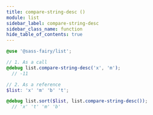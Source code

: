 ```yaml
---
title: compare-string-desc ()
module: list
sidebar_label: compare-string-desc
sidebar_class_name: function
hide_table_of_contents: true
---
```


<DocPage spec={Spec}><CompareLogicCallout /></DocPage>

```scss
@use '@sass-fairy/list';

// 1. As a call
@debug list.compare-string-desc('x', 'm');
  // -11

// 2. As a reference
$list: 'x' 'm' 'b' 't';

@debug list.sort($list, list.compare-string-desc());
  // 'x' 't' 'm' 'b'
```
